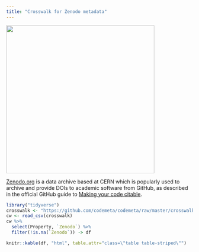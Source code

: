 ```yaml
---
title: "Crosswalk for Zenodo metadata"
---
```



<img src="/img/zenodo.jpg" width="400" />


[Zenodo.org](https://zenodo.org) is a data archive based at CERN which is popularly used to archive and provide DOIs to academic software from GitHub, as described in the official GitHub guide to [Making your code citable](https://guides.github.com/activities/citable-code/).


```r
library("tidyverse")
crosswalk <- "https://github.com/codemeta/codemeta/raw/master/crosswalk_v2.csv"
cw <- read_csv(crosswalk)
cw %>% 
  select(Property, `Zenodo`) %>%
  filter(!is.na(`Zenodo`)) -> df

knitr::kable(df, "html", table.attr="class=\"table table-striped\"")
```